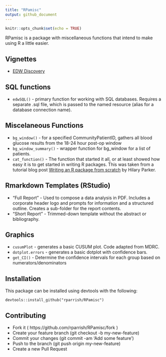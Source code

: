 ```yaml
---
title: "RPamisc"
output: github_document
---
```


```r
knitr::opts_chunk$set(echo = TRUE)
```

RPamisc is a package with miscellaneous functions that intend to make using R a little easier. 

## Vignettes
 - [EDW Discovery](http://htmlpreview.github.io/?https://github.com/rparrish/RPamisc/blob/master/vignettes/EDW_Discovery.html)

## SQL functions
 - `edwSQL()` - primary function for working with SQL databases. Requires a separate .sql file, which is passed to the named resource (alias for a database connection name).


## Miscelaneous Functions
 - `bg_window()` - for a specified CommunityPatientID, gathers all blood glucose results from the 18-24 hour post-op window  
 - `bg_window_summary()` - wrapper function for bg_window for a list of patients.
 - `cat_function()` - The function that started it all, or at least showed how easy it is to get started in writing R packages. This was taken from a tutorial blog post [Writing an R package from scratch](https://hilaryparker.com/2014/04/29/writing-an-r-package-from-scratch/) by Hilary Parker. 
 
 
## Rmarkdown Templates (RStudio)

- "Full Report" - Used to compose a data analysis in PDF. Includes a corporate header logo and prompts for information and a structured outline. Creates a sub-folder for the report contents.
- "Short Report" - Trimmed-down template without the abstract or bibliography. 

## Graphics
 - `cusumPlot` - generates a basic CUSUM plot. Code adapted from MDRC.
 - `dotplot.errors` - generates a basic dotplot with confidence bars.
 - `get_CI()` - Determine the confidence intervals for each group based on numerators/denominators


## Installation  


This package can be installed using devtools with the following:

    devtools::install_github("rparrish/RPamisc")
 
## Contributing

- Fork it ( https://github.com/rparrish/RPamisc/fork )
- Create your feature branch (git checkout -b my-new-feature)
- Commit your changes (git commit -am 'Add some feature')
- Push to the branch (git push origin my-new-feature)
- Create a new Pull Request

